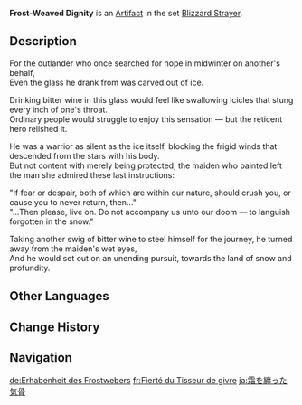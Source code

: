 {{Artifact Infobox
|image = Item Frost-Weaved Dignity.png
|set   = Blizzard Strayer
|piece = Goblet of Eonothem
}}
{{Description|A cup carved out of ice that is as chilly and biting as winter. Its former master would drink an unfreezable liquor from it.}}
'''Frost-Weaved Dignity''' is an [[Artifact]] in the set [[Blizzard Strayer]].

==Description==
For the outlander who once searched for hope in midwinter on another's behalf,<br />Even the glass he drank from was carved out of ice.

Drinking bitter wine in this glass would feel like swallowing icicles that stung every inch of one's throat.<br />Ordinary people would struggle to enjoy this sensation — but the reticent hero relished it.

He was a warrior as silent as the ice itself, blocking the frigid winds that descended from the stars with his body.<br />But not content with merely being protected, the maiden who painted left the man she admired these last instructions:

"If fear or despair, both of which are within our nature, should crush you, or cause you to never return, then..."<br />"...Then please, live on. Do not accompany us unto our doom — to languish forgotten in the snow."

Taking another swig of bitter wine to steel himself for the journey, he turned away from the maiden's wet eyes,<br />And he would set out on an unending pursuit, towards the land of snow and profundity.

==Other Languages==
{{Other Languages
|en      = Frost-Weaved Dignity
|zhs     = 遍结寒霜的傲骨
|zhs_rm  = Biànjiě Hánshuāng de Àogǔ
|zht     = 遍結寒霜的傲骨
|zht_rm  = Biànjiě Hánshuāng de Àogǔ
|zh_tl   = 
|ja      = 霜を纏った気骨
|ja_rm   = Shimo wo Matsuwatta Kikotsu{{Assumed}}
|ja_tl   = Frost-Coiled Spirit
|ko      = 서리를 감싼 기골
|ko_rm   = Seorireul Gamssan Gigol
|ko_tl   = Backbone that Covered Frost
|es      = Orgullo del Invierno
|es_tl   = Winter Pride
|fr      = Fierté du Tisseur de givre
|fr_tl   = Pride of the Frost Weaver
|ru      = Морозная гордость
|ru_tl   = Frosty Pride
|th      = Frost-Weaved Dignity
|vi      = Niềm Kiêu Hãnh Băng Giá
|vi_tl   = 
|de      = Erhabenheit des Frostwebers
|de_tl   = Dignity of the Frostweaver
|id      = Frost-Weaved Dignity
|pt      = Orgulho da Geada
|pt_tl   = 
|tr      = Buzul Nakışlı Asalet
|tr_tl   = 
|it      = Dignità gelata
|it_tl   = 
}}

==Change History==
{{Change History|1.2}}

==Navigation==
{{Artifact Set Navbox|Blizzard Strayer}}

[[de:Erhabenheit des Frostwebers]]
[[fr:Fierté du Tisseur de givre]]
[[ja:霜を纏った気骨]]